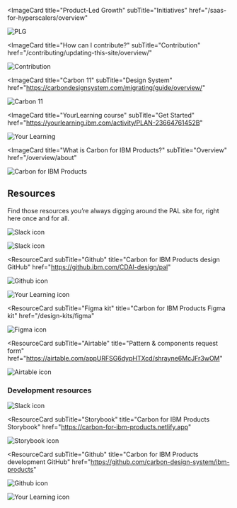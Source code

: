 
<Row className="image-card-group">

<Column colMd={4} colLg={4} noGutterSm>

<ImageCard
  title="Product-Led Growth"
  subTitle="Initiatives"
  href="/saas-for-hyperscalers/overview"
>

![PLG](../images/homepage/cards/plg.svg)

</ImageCard>

<ImageCard
  title="How can I contribute?"
  subTitle="Contribution"
  href="/contributing/updating-this-site/overview/"
>

![Contribution](../images/homepage/cards/contribution.svg)

</ImageCard>

</Column>

<Column colMd={4} colLg={4} noGutterSm>

<ImageCard
  title="Carbon 11"
  subTitle="Design System"
  href="https://carbondesignsystem.com/migrating/guide/overview/"
>

![Carbon 11](../images/homepage/cards/carbon-11.svg)

</ImageCard>

<ImageCard
  title="YourLearning course"
  subTitle="Get Started"
  href="https://yourlearning.ibm.com/activity/PLAN-23664761452B"
>

![Your Learning](../images/homepage/cards/your-learning.svg)

</ImageCard>

</Column>

<Column colMd={4} colLg={4} noGutterSm>

<ImageCard
  title="What is Carbon for IBM Products?"
  subTitle="Overview"
  href="/overview/about"
>

![Carbon for IBM Products](../images/homepage/cards/carbon-for-ibm-products.svg)

</ImageCard>

</Column>

</Row>

<Row className="grid-callout">

<Column colMd={4} colLg={4}>

## Resources

</Column>

<Column colMd={4} colLg={8}>

Find those resources you’re always digging around the PAL site for, right here once and for all.

</Column>

</Row>

<Row className="resource-card-group">

<Column colMd={4} colLg={4} noGutterSm>

<ResourceCard
  subTitle="Slack"
  title="ds_adoption_guild"
  href="https://join.slack.com/share/enQtNjAyMzI4MTQ5NzcwMy02MmZiYzc0ZjY1YjNlNWI2OTg4NmE3ZTg4NWEzZThjYmMzMTljOGQ3YzA4ZDJiYTg5YmJlYTRmNjJhZjk4ZGM2">

![Slack icon](../images/homepage/slack-icon.png)

</ResourceCard>

</Column>

<Column colMd={4} colLg={4} noGutterSm>

<ResourceCard
  subTitle="Slack"
  title="ibmproducts-pal"
  href="https://join.slack.com/share/enQtNjA2MTA2NjM2MDM4NC0yZWJjOTVkZDk3NGQ0MjJkODk0Yzg1MTczZDczZmI5YWY5NzgwYWM3YWIyYWY0NTJhMGIwOTJkYTI2MTk5Zjhm">

![Slack icon](../images/homepage/slack-icon.png)

</ResourceCard>

</Column>

<Column colMd={4} colLg={4} noGutterSm>

<ResourceCard
  subTitle="Github"
  title="Carbon for IBM Products design GitHub"
  href="https://github.ibm.com/CDAI-design/pal"
>

![Github icon](../images/homepage/github-icon.png)

</ResourceCard>

</Column>

<Column colMd={4} colLg={4} noGutterSm>

<ResourceCard
  subTitle="Events & Calendar"
  title="DSAG meeting Th 11:00AM EST"
  href="https://ec.yourlearning.ibm.com/w3/event/10377319">

![Your Learning icon](../images/homepage/your-learning-icon.png)

</ResourceCard>

</Column>

<Column colMd={4} colLg={4} noGutterSm>

<ResourceCard
  subTitle="Figma kit"
  title="Carbon for IBM Products Figma kit"
  href="/design-kits/figma"
>

![Figma icon](../images/homepage/figma-icon.png)

</ResourceCard>

</Column>

<Column colMd={4} colLg={4} noGutterSm>

<ResourceCard
  subTitle="Airtable"
  title="Pattern & components request form"
  href="https://airtable.com/appURFSG6dypHTXcd/shrayne6McJFr3wOM"
>

![Airtable icon](../images/homepage/airtable-icon.png)

</ResourceCard>

</Column>

</Row>

### Development resources

<Row className="resource-card-group">

<Column colMd={4} colLg={4} noGutterSm>

<ResourceCard
  subTitle="Slack"
  title="ibmproducts-pal-dev"
  href="https://join.slack.com/share/enQtNjA2MTI5NDU2OTM2MC1kZjcxMGQ4NTVkYmNmNDc2ZmFkZWU2NGNiYTY5MDdiYWVlODEzNGRlNjc2ZDY3OWU4MzUwODFiZWI4NjFlMmY3">

![Slack icon](../images/homepage/slack-icon.png)

</ResourceCard>

</Column>

<Column colMd={4} colLg={4} noGutterSm>

<ResourceCard
  subTitle="Storybook"
  title="Carbon for IBM Products Storybook"
  href="https://carbon-for-ibm-products.netlify.app"
>

![Storybook icon](../images/homepage/storybook-icon.png)

</ResourceCard>

</Column>

<Column colMd={4} colLg={4} noGutterSm>

<ResourceCard
  subTitle="Github"
  title="Carbon for IBM Products development GitHub"
  href="https://github.com/carbon-design-system/ibm-products"
>

![Github icon](../images/homepage/github-icon.png)

</ResourceCard>

</Column>

<Column colMd={4} colLg={4} noGutterSm>

<ResourceCard
  subTitle="Events & Calendar"
  title="Development office hours Wed 11:30AM EST"
  href="https://ec.yourlearning.ibm.com/w3/meeting/10373279">

![Your Learning icon](../images/homepage/your-learning-icon.png)

</ResourceCard>

</Column>

</Row>
